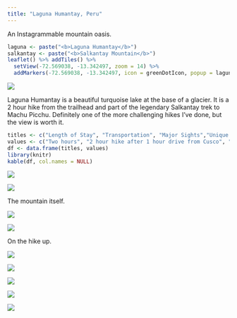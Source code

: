 ```yaml
---
title: "Laguna Humantay, Peru"
---
```


An Instagrammable mountain oasis.

```r
laguna <- paste("<b>Laguna Humantay</b>")
salkantay <- paste("<b>Salkantay Mountain</b>")
leaflet() %>% addTiles() %>%
  setView(-72.569038, -13.342497, zoom = 14) %>%
  addMarkers(-72.569038, -13.342497, icon = greenDotIcon, popup = laguna) 
```

![](./images/Humantay/humantay11.png)

Laguna Humantay is a beautiful turquoise lake at the base of a glacier. It is a 2 hour hike from the trailhead and part of the legendary Salkantay trek to Machu Picchu. Definitely one of the more challenging hikes I've done, but the view is worth it.

```r
titles <- c("Length of Stay", "Transportation", "Major Sights","Unique Foods", "Restaurant Recommendations")
values <- c("Two hours", "2 hour hike after 1 hour drive from Cusco", "The lake", "", "")
df <- data.frame(titles, values)
library(knitr)
kable(df, col.names = NULL)
```

![](./images/Humantay/humantay5.png)

![](./images/Humantay/humantay9.png)

The mountain itself.

![](./images/Humantay/humantay2.png)

![](./images/Humantay/humantay20.png)

On the hike up.

![](./images/Humantay/humantay23.png)

![](./images/Humantay/humantay24.png)

![](./images/Humantay/humantay25.png)

![](./images/Humantay/humantay28.png)

![](./images/Humantay/humantay36.png)



